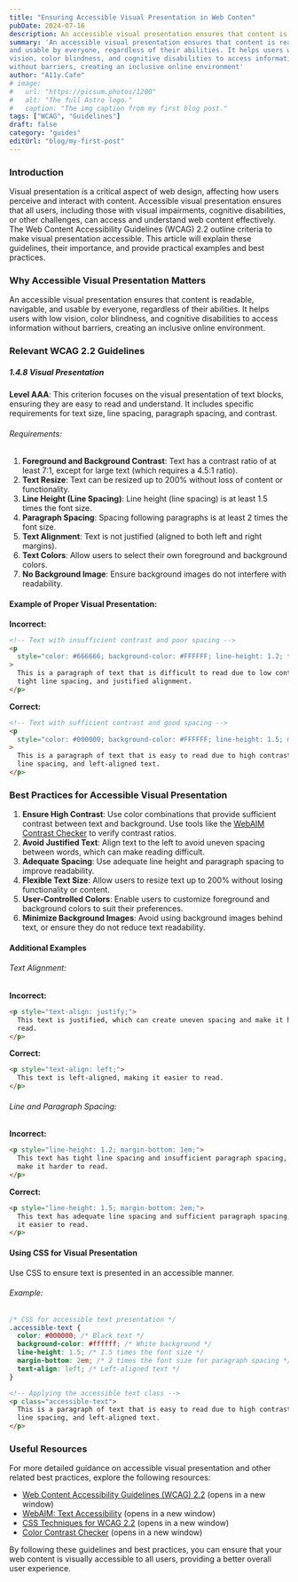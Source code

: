 ```yaml
---
title: "Ensuring Accessible Visual Presentation in Web Conten"
pubDate: 2024-07-16
description: An accessible visual presentation ensures that content is readable, navigable, and usable by everyone 
summary: 'An accessible visual presentation ensures that content is readable, navigable,
and usable by everyone, regardless of their abilities. It helps users with low
vision, color blindness, and cognitive disabilities to access information
without barriers, creating an inclusive online environment'
author: "A11y.Cafe"
# image:
#   url: "https://picsum.photos/1200"
#   alt: "The full Astro logo."
#   caption: "The img caption from my first blog post."
tags: ["WCAG", "Guidelines"]
draft: false
category: "guides"
editUrl: "blog/my-first-post"
---
```


### Introduction

Visual presentation is a critical aspect of web design, affecting how users
perceive and interact with content. Accessible visual presentation ensures that
all users, including those with visual impairments, cognitive disabilities, or
other challenges, can access and understand web content effectively. The Web
Content Accessibility Guidelines (WCAG) 2.2 outline criteria to make visual
presentation accessible. This article will explain these guidelines, their
importance, and provide practical examples and best practices.

### Why Accessible Visual Presentation Matters

An accessible visual presentation ensures that content is readable, navigable,
and usable by everyone, regardless of their abilities. It helps users with low
vision, color blindness, and cognitive disabilities to access information
without barriers, creating an inclusive online environment.

### Relevant WCAG 2.2 Guidelines

##### 1.4.8 Visual Presentation

**Level AAA**: This criterion focuses on the visual presentation of text blocks,
ensuring they are easy to read and understand. It includes specific requirements
for text size, line spacing, paragraph spacing, and contrast.

###### Requirements:

1. **Foreground and Background Contrast**: Text has a contrast ratio of at least
   7:1, except for large text (which requires a 4.5:1 ratio).
2. **Text Resize**: Text can be resized up to 200% without loss of content or
   functionality.
3. **Line Height (Line Spacing)**: Line height (line spacing) is at least 1.5
   times the font size.
4. **Paragraph Spacing**: Spacing following paragraphs is at least 2 times the
   font size.
5. **Text Alignment**: Text is not justified (aligned to both left and right
   margins).
6. **Text Colors**: Allow users to select their own foreground and background
   colors.
7. **No Background Image**: Ensure background images do not interfere with
   readability.

#### Example of Proper Visual Presentation:

**Incorrect:**

```html
<!-- Text with insufficient contrast and poor spacing -->
<p
  style="color: #666666; background-color: #FFFFFF; line-height: 1.2; text-align: justify;"
>
  This is a paragraph of text that is difficult to read due to low contrast,
  tight line spacing, and justified alignment.
</p>
```

**Correct:**

```html
<!-- Text with sufficient contrast and good spacing -->
<p
  style="color: #000000; background-color: #FFFFFF; line-height: 1.5; margin-bottom: 2em; text-align: left;"
>
  This is a paragraph of text that is easy to read due to high contrast, proper
  line spacing, and left-aligned text.
</p>
```

### Best Practices for Accessible Visual Presentation

1. **Ensure High Contrast**: Use color combinations that provide sufficient
   contrast between text and background. Use tools like the
   [WebAIM Contrast Checker](https://webaim.org/resources/contrastchecker/) to
   verify contrast ratios.
2. **Avoid Justified Text**: Align text to the left to avoid uneven spacing
   between words, which can make reading difficult.
3. **Adequate Spacing**: Use adequate line height and paragraph spacing to
   improve readability.
4. **Flexible Text Size**: Allow users to resize text up to 200% without losing
   functionality or content.
5. **User-Controlled Colors**: Enable users to customize foreground and
   background colors to suit their preferences.
6. **Minimize Background Images**: Avoid using background images behind text, or
   ensure they do not reduce text readability.

#### Additional Examples

###### Text Alignment:

**Incorrect:**

```html
<p style="text-align: justify;">
  This text is justified, which can create uneven spacing and make it harder to
  read.
</p>
```

**Correct:**

```html
<p style="text-align: left;">
  This text is left-aligned, making it easier to read.
</p>
```

###### Line and Paragraph Spacing:

**Incorrect:**

```html
<p style="line-height: 1.2; margin-bottom: 1em;">
  This text has tight line spacing and insufficient paragraph spacing, which can
  make it harder to read.
</p>
```

**Correct:**

```html
<p style="line-height: 1.5; margin-bottom: 2em;">
  This text has adequate line spacing and sufficient paragraph spacing, making
  it easier to read.
</p>
```

#### Using CSS for Visual Presentation

Use CSS to ensure text is presented in an accessible manner.

###### Example:

```css
/* CSS for accessible text presentation */
.accessible-text {
  color: #000000; /* Black text */
  background-color: #ffffff; /* White background */
  line-height: 1.5; /* 1.5 times the font size */
  margin-bottom: 2em; /* 2 times the font size for paragraph spacing */
  text-align: left; /* Left-aligned text */
}
```

```html
<!-- Applying the accessible text class -->
<p class="accessible-text">
  This is a paragraph of text that is easy to read due to high contrast, proper
  line spacing, and left-aligned text.
</p>
```

### Useful Resources

For more detailed guidance on accessible visual presentation and other related
best practices, explore the following resources:

- [Web Content Accessibility Guidelines (WCAG) 2.2](https://www.w3.org/TR/WCAG22/)
  (opens in a new window)
- [WebAIM: Text Accessibility](https://webaim.org/techniques/text/) (opens in a
  new window)
- [CSS Techniques for WCAG 2.2](https://www.w3.org/WAI/WCAG21/Techniques/css.html)
  (opens in a new window)
- [Color Contrast Checker](https://webaim.org/resources/contrastchecker/) (opens
  in a new window)

By following these guidelines and best practices, you can ensure that your web
content is visually accessible to all users, providing a better overall user
experience.
